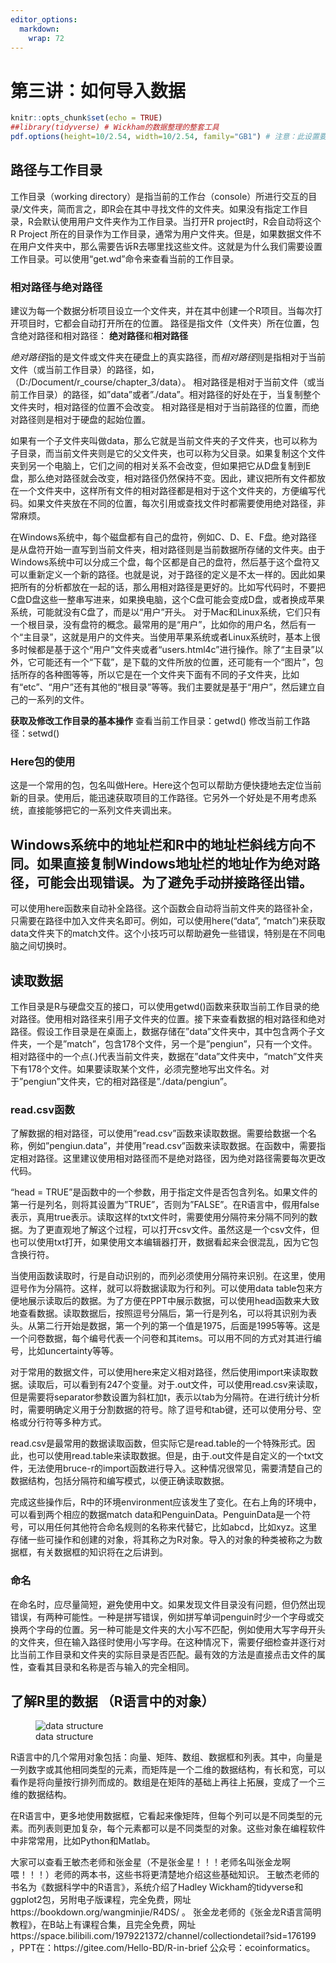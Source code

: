 ```yaml
---
editor_options: 
  markdown: 
    wrap: 72
---
```


# 第三讲：如何导入数据 {#lesson-3}

```r
knitr::opts_chunk$set(echo = TRUE)
##library(tidyverse) # Wickham的数据整理的整套工具
pdf.options(height=10/2.54, width=10/2.54, family="GB1") # 注意：此设置要放在最后
```

## 路径与工作目录 {#3-path-working-dir}


工作目录（working directory）是指当前的工作台（console）所进行交互的目录/文件夹，简而言之，即R会在其中寻找文件的文件夹。如果没有指定工作目录，R会默认使用用户文件夹作为工作目录。当打开R project时，R会自动将这个R Project 所在的目录作为工作目录，通常为用户文件夹。但是，如果数据文件不在用户文件夹中，那么需要告诉R去哪里找这些文件。这就是为什么我们需要设置工作目录。可以使用“get.wd”命令来查看当前的工作目录。


### 相对路径与绝对路径{#3-path}

建议为每一个数据分析项目设立一个文件夹，并在其中创建一个R项目。当每次打开项目时，它都会自动打开所在的位置。
路径是指文件（文件夹）所在位置，包含绝对路径和相对路径：
**绝对路径**和**相对路径**

*绝对路径*指的是文件或文件夹在硬盘上的真实路径，而*相对路径*则是指相对于当前文件（或当前工作目录）的路径，如，（D:/Document/r_course/chapter_3/data）。
相对路径是相对于当前文件（或当前工作目录）的路径，如"data"或者"./data"。相对路径的好处在于，当复制整个文件夹时，相对路径的位置不会改变。
相对路径是相对于当前路径的位置，而绝对路径则是相对于硬盘的起始位置。


如果有一个子文件夹叫做data，那么它就是当前文件夹的子文件夹，也可以称为子目录，而当前文件夹则是它的父文件夹，也可以称为父目录。如果复制这个文件夹到另一个电脑上，它们之间的相对关系不会改变，但如果把它从D盘复制到E盘，那么绝对路径就会改变，相对路径仍然保持不变。因此，建议把所有文件都放在一个文件夹中，这样所有文件的相对路径都是相对于这个文件夹的，方便编写代码。如果文件夹放在不同的位置，每次引用或查找文件时都需要使用绝对路径，非常麻烦。

在Windows系统中，每个磁盘都有自己的盘符，例如C、D、E、F盘。绝对路径是从盘符开始一直写到当前文件夹，相对路径则是当前数据所存储的文件夹。由于Windows系统中可以分成三个盘，每个区都是自己的盘符，然后基于这个盘符又可以重新定义一个新的路径。也就是说，对于路径的定义是不太一样的。因此如果把所有的分析都放在一起的话，那么用相对路径是更好的。比如写代码时，不要把C盘D盘这些一整串写进来，如果换电脑，这个C盘可能会变成D盘，或者换成苹果系统，可能就没有C盘了，而是以“用户”开头。
对于Mac和Linux系统，它们只有一个根目录，没有盘符的概念。最常用的是“用户”，比如你的用户名，然后有一个“主目录”，这就是用户的文件夹。当使用苹果系统或者Linux系统时，基本上很多时候都是基于这个“用户”文件夹或者“users.html4c”进行操作。除了“主目录”以外，它可能还有一个“下载”，是下载的文件所放的位置，还可能有一个“图片”，包括所存的各种图等等，所以它是在一个文件夹下面有不同的子文件夹，比如有“etc”、“用户”还有其他的“根目录”等等。我们主要就是基于“用户”，然后建立自己的一系列的文件。

**获取及修改工作目录的基本操作**
查看当前工作目录：getwd()
修改当前工作路径：setwd()


### Here包的使用{#3-packge-here}

这是一个常用的包，包名叫做Here。Here这个包可以帮助方便快捷地去定位当前新的目录。使用后，能迅速获取项目的工作路径。它另外一个好处是不用考虑系统，直接能够把它的一系列文件夹调出来。

## Windows系统中的地址栏和R中的地址栏斜线方向不同。如果直接复制Windows地址栏的地址作为绝对路径，可能会出现错误。为了避免手动拼接路径出错。
可以使用here函数来自动补全路径。这个函数会自动将当前文件夹的路径补全，只需要在路径中加入文件夹名即可。例如，可以使用here("data", "match")来获取data文件夹下的match文件。这个小技巧可以帮助避免一些错误，特别是在不同电脑之间切换时。

## 读取数据{#3-read-data}

工作目录是R与硬盘交互的接口，可以使用getwd()函数来获取当前工作目录的绝对路径。使用相对路径来引用子文件夹的位置。接下来查看数据的相对路径和绝对路径。假设工作目录是在桌面上，数据存储在"data"文件夹中，其中包含两个子文件夹，一个是"match"，包含178个文件，另一个是"pengiun"，只有一个文件。相对路径中的一个点(.)代表当前文件夹，数据在"data"文件夹中，"match"文件夹下有178个文件。如果要读取某个文件，必须完整地写出文件名。对于"pengiun"文件夹，它的相对路径是"./data/pengiun"。

### read.csv函数{#3-read-csv}

了解数据的相对路径，可以使用"read.csv"函数来读取数据。需要给数据一个名称，例如"pengiun.data"，并使用"read.csv"函数来读取数据。在函数中，需要指定相对路径。这里建议使用相对路径而不是绝对路径，因为绝对路径需要每次更改代码。

"head = TRUE"是函数中的一个参数，用于指定文件是否包含列名。如果文件的第一行是列名，则将其设置为"TRUE"，否则为"FALSE"。在R语言中，假用false表示，真用true表示。读取这样的txt文件时，需要使用分隔符来分隔不同列的数据。为了更直观地了解这个过程，可以打开csv文件。虽然这是一个csv文件，但也可以使用txt打开，如果使用文本编辑器打开，数据看起来会很混乱，因为它包含换行符。

当使用函数读取时，行是自动识别的，而列必须使用分隔符来识别。在这里，使用逗号作为分隔符。这样，就可以将数据读取为行和列。可以使用data table包来方便地展示读取后的数据。为了方便在PPT中展示数据，可以使用head函数来大致地查看数据。读取数据后，按照逗号分隔后，第一行是列名，可以将其识别为表头。从第二行开始是数据，第一个列的第一个值是1975，后面是1995等等。这是一个问卷数据，每个编号代表一个问卷和其items。可以用不同的方式对其进行编号，比如uncertainty等等。

对于常用的数据文件，可以使用here来定义相对路径，然后使用import来读取数据。读取后，可以看到有247个变量。对于.out文件，可以使用read.csv来读取，但是需要将separator参数设置为斜杠加t，表示以tab为分隔符。在进行统计分析时，需要明确定义用于分割数据的符号。除了逗号和tab键，还可以使用分号、空格或分行符等多种方式。

read.csv是最常用的数据读取函数，但实际它是read.table的一个特殊形式。因此，也可以使用read.table来读取数据。但是，由于.out文件是自定义的一个txt文件，无法使用bruce-r的import函数进行导入。这种情况很常见，需要清楚自己的数据结构，包括分隔符和编写模式，以便正确读取数据。

完成这些操作后，R中的环境environment应该发生了变化。在右上角的环境中，可以看到两个相应的数据match data和PenguinData。PenguinData是一个符号，可以用任何其他符合命名规则的名称来代替它，比如abcd，比如xyz。这里存储一些可操作和创建的对象，将其称之为R对象。导入的对象的种类被称之为数据框，有关数据框的知识将在之后讲到。

### 命名

在命名时，应尽量简短，避免使用中文。如果发现文件目录没有问题，但仍然出现错误，有两种可能性。一种是拼写错误，例如拼写单词penguin时少一个字母或交换两个字母的位置。另一种可能是文件夹的大小写不匹配，例如使用大写字母开头的文件夹，但在输入路径时使用小写字母。在这种情况下，需要仔细检查并逐行对比当前工作目录和文件夹的实际目录是否匹配。最有效的方法是直接点击文件的属性，查看其目录和名称是否与输入的完全相同。

## 了解R里的数据 （R语言中的对象）{#3-data-object}

![data structure](https://devopedia.org/images/article/46/9213.1526125966.png)

R语言中的几个常用对象包括：向量、矩阵、数组、数据框和列表。其中，向量是一列数字或其他相同类型的元素，而矩阵是一个二维的数据结构，有长和宽，可以看作是将向量按行排列而成的。数组是在矩阵的基础上再往上拓展，变成了一个三维的数据结构。

在R语言中，更多地使用数据框，它看起来像矩阵，但每个列可以是不同类型的元素。而列表则更加复杂，每个元素都可以是不同类型的对象。这些对象在编程软件中非常常用，比如Python和Matlab。

大家可以查看王敏杰老师和张金星（不是张金星！！！老师名叫张金龙啊喂！！！）老师的两本书，这些书将更清楚地介绍这些基础知识。
王敏杰老师的书名为《数据科学中的R语言》，系统介绍了Hadley Wickham的tidyverse和ggplot2包，另附电子版课程，完全免费，网址 https://bookdown.org/wangminjie/R4DS/ 。
张金龙老师的《张金龙R语言简明教程》，在B站上有课程合集，且完全免费，网址 https://space.bilibili.com/1979221372/channel/collectiondetail?sid=176199 ，PPT在：https://gitee.com/Hello-BD/R-in-brief 公众号：ecoinformatics。
